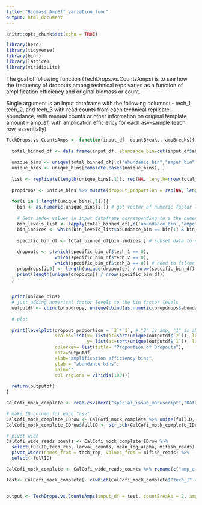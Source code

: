 ```yaml
---
title: "Biomass_AmpEff_variation_func"
output: html_document
---
```


```r
knitr::opts_chunk$set(echo = TRUE)
```

```r
library(here)
library(tidyverse)
library(binr)
library(lattice)
library(viridisLite)
```

The goal of following function (TechDrops.vs.CountsAmps) is to see how the frequency of dropouts among technical reps varies as a function of amplification efficiency and original biomass or count. 

Single argument is an Input dataframe with the following columns: 
- tech_1, tech_2, and tech_3 with read counts from each technical replicate
- abundance, with manual counts or other information on original template amount 
- amp_ef, with amplication efficiency for each asv-sample (each row, essentially)

```r
TechDrops.vs.CountsAmps <- function(input_df, countBreaks, ampBreaks){
  
  total_binned_df <- data.frame(input_df, abundance_bin=cut(input_df$abundance, na.rm =T, breaks = countBreaks),  ampef_bin = cut(input_df$amp_ef, na.rm= T, breaks = ampBreaks))  # sort abundance and amp efficiency into quantiles with all input data
  
  unique_bins <- unique(total_binned_df[,c("abundance_bin","ampef_bin" )]) # all unique amp bin and abundance bin combinations
  unique_bins <- unique_bins[complete.cases(unique_bins), ]
  
  list <- replicate(length(unique_bins[,1]), rep(NA, length=nrow(total_binned_df)), simplify = FALSE) # list of empty vectors (length of input dataframe), one vector for all the row indices corresponding to an unique amp&abundance bin combination
  
  propdrops <- unique_bins %>% mutate(dropout_proportion = rep(NA, length(unique_bins[,1]))) # where proportion of dropouts will go for each unique amp&abundance bin combination
  
  for(i in 1:length(unique_bins[,1])){
    bin <- as.numeric(unique_bins[i,]) # get vector of numeric factor levels of that abundance/amp bin (so c([1,3], [0.1,0.3]) would be c(1,1))
    
    # Gets index values in input dataframe corresponding to a the numeric factor levels for given abundance/amp bin 
    bin_levels_list <- lapply(total_binned_df[,c('abundance_bin','ampef_bin')], as.numeric)
    bin_indices <- which(bin_levels_list$abundance_bin == bin[1] & bin_levels_list$ampef_bin == bin[2])
    
    specific_bin_df <- total_binned_df[bin_indices,] # subset data to only include given abundance/amp bin, get prop of dropouts
    
    dropouts <- c(which(specific_bin_df$tech_1 == 0),
                  which(specific_bin_df$tech_2 == 0),
                  which(specific_bin_df$tech_3 == 0)) # need to filter out tech reps with all zeros
    propdrops[i,3] <- length(unique(dropouts)) / nrow(specific_bin_df)
    print(length(unique(dropouts)) / nrow(specific_bin_df))
  }
  
  
  print(unique_bins)
  # just adding numerical factor levels to the bin factor levels
  outputdf <- cbind(propdrops, unique(cbind(as.numeric(propdrops$abundance_bin), as.numeric(propdrops$ampef_bin))))
  
  # plot 
  
  print(levelplot(dropout_proportion ~ `2`*`1`, # "2" is amp, "1" is abundance
                  scales=list(x= list(at=sort(unique(outputdf$`2`)), labels = c("Low")),
                              y= list(at=sort(unique(outputdf$`1`)), labels = c("Low"))),
                  colorkey= list(title= "Proportion of Dropouts"),
                  data=outputdf,
                  xlab="amplification efficiency bins",
                  ylab = "abundance bins",
                  main="",
                  col.regions = viridis(100))) 
  
  return(outputdf)
}

```

```r
CalCofi_mock_complete <- read.csv(here("special_issue_manuscript","Data", "complete_cal_props_long.csv"))

# make ID column for each "asv"
CalCofi_mock_complete_IDrow <- CalCofi_mock_complete %>% unite(fullID, c(bio_rep,ID_mifish, ID_microscopy, ext_rep), sep=".") 
CalCofi_mock_complete_IDrow$fullID <- str_sub(CalCofi_mock_complete_IDrow$fullID, 2, -3)

# pivot wide
CalCofi_wide_reads_counts <- CalCofi_mock_complete_IDrow %>%
  select(fullID,tech_rep, larval_counts, mean_log_alpha, mifish_reads) %>% 
  pivot_wider(names_from = tech_rep, values_from = mifish_reads) %>% 
  select(-fullID)

CalCofi_mock_complete <- CalCofi_wide_reads_counts %>% rename(c("amp_ef" = mean_log_alpha ,"abundance" = larval_counts, "tech_1" = "1", "tech_2" = "2", "tech_3" = "3"))

test<- CalCofi_mock_complete[- c(which(CalCofi_mock_complete$"tech_1" == 0 & CalCofi_mock_complete$"tech_2" == 0, CalCofi_mock_complete$"tech_3" == 0)),] 


output <- TechDrops.vs.CountsAmps(input_df = test, countBreaks = 2, ampBreaks = 2)
```

